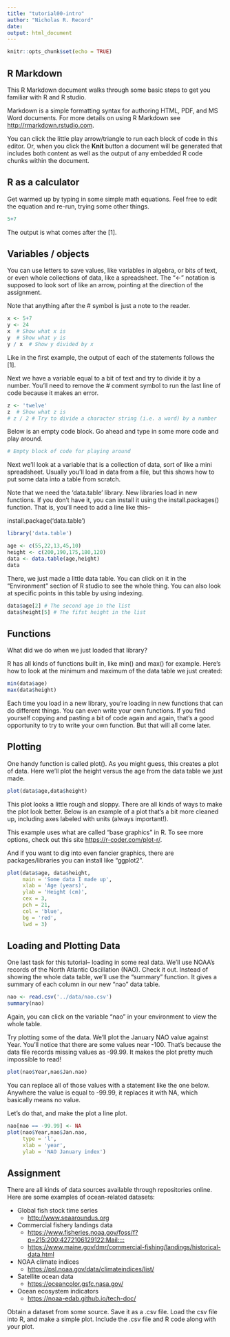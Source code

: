```yaml
---
title: "tutorial00-intro"
author: "Nicholas R. Record"
date: 
output: html_document
---
```


```r
knitr::opts_chunk$set(echo = TRUE)
```

## R Markdown

This R Markdown document walks through some basic steps to get you familiar with R and R studio. 

Markdown is a simple formatting syntax for authoring HTML, PDF, and MS Word documents. For more details on using R Markdown see <http://rmarkdown.rstudio.com>.

You can click the little play arrow/triangle to run each block of code in this editor. Or, when you click the **Knit** button a document will be generated that includes both content as well as the output of any embedded R code chunks within the document.

## R as a calculator

Get warmed up by typing in some simple math equations. Feel free to edit the equation and re-run, trying some other things.

```r

5+7

```

The output is what comes after the [1].

## Variables / objects

You can use letters to save values, like variables in algebra, or bits of text, or even whole collections of data, like a spreadsheet. The "<-" notation is supposed to look sort of like an arrow, pointing at the direction of the assignment.

Note that anything after the # symbol is just a note to the reader.

```r
x <- 5+7
y <- 24
x  # Show what x is
y  # Show what y is
y / x  # Show y divided by x
```
Like in the first example, the output of each of the statements follows the [1].

Next we have a variable equal to a bit of text and try to divide it by a number. You'll need to remove the # comment symbol to run the last line of code because it makes an error.

```r
z <- 'twelve'
z  # Show what z is
# z / 2 # Try to divide a character string (i.e. a word) by a number
```

Below is an empty code block. Go ahead and type in some more code and play around.
```r
# Empty block of code for playing around

```

Next we'll look at a variable that is a collection of data, sort of like a mini spreadsheet. Usually you'll load in data from a file, but this shows how to put some data into a table from scratch.

Note that we need the 'data.table' library. New libraries load in new functions. If you don't have it, you can install it using the install.packages() function. That is, you'll need to add a line like this--

install.package('data.table')

```r
library('data.table')

age <- c(55,22,13,45,10)
height <- c(200,190,175,180,120)
data <- data.table(age,height)
data
```

There, we just made a little data table. You can click on it in the "Environment" section of R studio to see the whole thing. You can also look at specific points in this table by using indexing. 

```r
data$age[2] # The second age in the list
data$height[5] # The fifst height in the list
```

## Functions

What did we do when we just loaded that library?

R has all kinds of functions built in, like min() and max() for example. Here's how to look at the minimum and maximum of the data table we just created:

```r
min(data$age)
max(data$height)
```

Each time you load in a new library, you're loading in new functions that can do different things. You can even write your own functions. If you find yourself copying and pasting a bit of code again and again, that's a good opportunity to try to write your own function. But that will all come later.


## Plotting

One handy function is called plot(). As you might guess, this creates a plot of data. Here we'll plot the height versus the age from the data table we just made.

```r
plot(data$age,data$height)
```

This plot looks a little rough and sloppy. There are all kinds of ways to make the plot look better. Below is an example of a plot that's a bit more cleaned up, including axes labeled with units (always important!).

This example uses what are called "base graphics" in R. To see more options, check out this site <https://r-coder.com/plot-r/>.

And if you want to dig into even fancier graphics, there are packages/libraries you can install like "ggplot2".

```r
plot(data$age, data$height,
     main = 'Some data I made up',
     xlab = 'Age (years)',
     ylab = 'Height (cm)',
     cex = 3,
     pch = 21,
     col = 'blue',
     bg = 'red',
     lwd = 3)
```

## Loading and Plotting Data

One last task for this tutorial-- loading in some real data. We'll use NOAA's records of the North Atlantic Oscillation (NAO). Check it out. Instead of showing the whole data table, we'll use the "summary" function. It gives a summary of each column in our new "nao" data table.

```r
nao <- read.csv('../data/nao.csv')
summary(nao)
```

Again, you can click on the variable "nao" in your environment to view the whole table.

Try plotting some of the data. We'll plot the January NAO value against Year. You'll notice that there are some values near -100. That's because the data file records missing values as -99.99. It makes the plot pretty much impossible to read!

```r
plot(nao$Year,nao$Jan.nao)
```

You can replace all of those values with a statement like the one below. Anywhere the value is equal to -99.99, it replaces it with NA, which basically means no value.

Let's do that, and make the plot a line plot.

```r
nao[nao == -99.99] <- NA
plot(nao$Year,nao$Jan.nao,
     type = 'l',
     xlab = 'year',
     ylab = 'NAO January index')
```

## Assignment

There are all kinds of data sources available through repositories online. Here are some examples of ocean-related datasets:

* Global fish stock time series
  + <http://www.seaaroundus.org>
* Commercial fishery landings data
  + <https://www.fisheries.noaa.gov/foss/f?p=215:200:4272106129122:Mail::::>
  + <https://www.maine.gov/dmr/commercial-fishing/landings/historical-data.html>
* NOAA climate indices
  + <https://psl.noaa.gov/data/climateindices/list/>
* Satellite ocean data
  + <https://oceancolor.gsfc.nasa.gov/>
* Ocean ecosystem indicators
  + <https://noaa-edab.github.io/tech-doc/>

Obtain a dataset from some source. Save it as a .csv file. Load the csv file into R, and make a simple plot. Include the .csv file and R code along with your plot.


